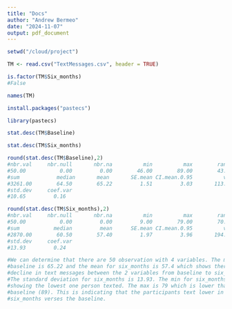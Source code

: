 ```yaml
---
title: "Docs"
author: "Andrew Bermeo"
date: "2024-11-07"
output: pdf_document
---
```


```r
setwd("/cloud/project")

TM <- read.csv("TextMessages.csv", header = TRUE)

is.factor(TM$Six_months)
#False

names(TM)

install.packages("pastecs")

library(pastecs)

stat.desc(TM$Baseline)

stat.desc(TM$Six_months)

round(stat.desc(TM$Baseline),2)
#nbr.val     nbr.null       nbr.na          min          max        range 
#50.00           0.00         0.00        46.00        89.00        43.00 
#sum            median       mean       SE.mean CI.mean.0.95          var 
#3261.00        64.50        65.22         1.51         3.03       113.52 
#std.dev     coef.var 
#10.65         0.16 

round(stat.desc(TM$Six_months),2)
#nbr.val     nbr.null       nbr.na          min          max        range 
#50.00           0.00         0.00         9.00        79.00        70.00
#sum           median         mean      SE.mean CI.mean.0.95          var 
#2870.00        60.50        57.40         1.97         3.96       194.12 
#std.dev     coef.var 
#13.93         0.24 

#We can determine that there are 50 observation with 4 variables. The mean for
#baseline is 65.22 and the mean for six_months is 57.4 which shows there is a
#decline in text messages between the 2 variables from baseline to six_months.
#The standard deviation for six_months is 13.93. The min for six_months is 9
#showing the lowest one person texted. The max is 79 which is lower than the
#baseline (89). This is indicating that the participants text lower in
#six_months verses the baseline.


```

